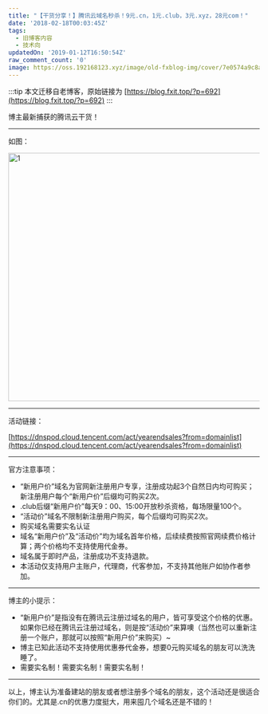 ```yaml
---
title: "【干货分享！】腾讯云域名秒杀！9元.cn，1元.club，3元.xyz，28元com！"
date: '2018-02-18T00:03:45Z'
tags:
  - 旧博客内容
  - 技术向
updatedOn: '2019-01-12T16:50:54Z'
raw_comment_count: '0'
image: https://oss.192168123.xyz/image/old-fxblog-img/cover/7e0574a9c8ad6374e4d85ddb2a11916d.jpg
---
```


:::tip
本文迁移自老博客，原始链接为 [https://blog.fxit.top/?p=692](https://blog.fxit.top/?p=692)
:::

博主最新捕获的腾讯云干货！

<hr />

如图：

<img  src="https://oss.192168123.xyz/image/old-fxblog-img/71837c08cabfece836d65f4a01b8dc32.png" alt="1" width="1241" height="498" />

<hr />

活动链接：

[https://dnspod.cloud.tencent.com/act/yearendsales?from=domainlist](https://dnspod.cloud.tencent.com/act/yearendsales?from=domainlist)

<hr />

官方注意事项：
<ul>
 	<li>“新用户价”域名为官网新注册用户专享，注册成功起3个自然日内均可购买；新注册用户每个“新用户价”后缀均可购买2次。</li>
 	<li>.club后缀“新用户价”每天9：00、15:00开放秒杀资格，每场限量100个。</li>
 	<li>“活动价”域名不限制新注册用户购买，每个后缀均可购买2次。</li>
 	<li>购买域名需要实名认证</li>
 	<li>域名“新用户价”及“活动价”均为域名首年价格，后续续费按照官网续费价格计算；两个价格均不支持使用代金券。</li>
 	<li>域名属于即时产品，注册成功不支持退款。</li>
 	<li>本活动仅支持用户主账户，代理商，代客参加，不支持其他账户如协作者参加。</li>
</ul>

<hr />

博主的小提示：
<ul>
 	<li>“新用户价”是指没有在腾讯云注册过域名的用户，皆可享受这个价格的优惠。如果你已经在腾讯云注册过域名，则是按“活动价”来算噢（当然也可以重新注册一个账户，那就可以按照“新用户价”来购买）~</li>
 	<li>博主已知此活动不支持使用优惠券代金券，想要0元购买域名的朋友可以洗洗睡了。</li>
 	<li>需要实名制！需要实名制！需要实名制！</li>
</ul>

<hr />

以上，博主认为准备建站的朋友或者想注册多个域名的朋友，这个活动还是很适合你们的。尤其是.cn的优惠力度挺大，用来囤几个域名还是不错的！
